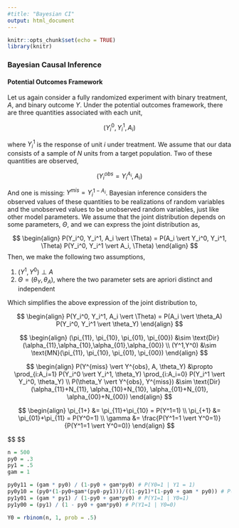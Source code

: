 ```yaml
---
#title: "Bayesian CI"
output: html_document
---
```


```r
knitr::opts_chunk$set(echo = TRUE)
library(knitr)
```

### Bayesian Causal Inference

#### Potential Outcomes Framework

Let us again consider a fully randomized experiment with binary treatment, $A$, and binary outcome $Y$. Under the potential outcomes framework, there are three quantities associated with each unit, 

$$
(Y_i^0, Y_i^1, A_i)
$$

where $Y_i^1$ is the response of unit $i$ under treatment. We assume that our data consists of a sample of $N$ units from a target population. Two of these quantities are observed,

$$
(Y_i^{obs}=Y_i^{A_i}, A_i)
$$

And one is missing: $Y^{mis}=Y_i^{1-A_i}$. Bayesian inference considers the observed values of these quantities to be realizations of random variables and the unobserved values to be unobserved random variables, just like other model parameters. We assume that the joint distribution depends on some parameters, $\Theta$, and we can express the joint distribution as,

$$
\begin{align}
P(Y_i^0, Y_i^1, A_i \vert \Theta) = P(A_i \vert Y_i^0, Y_i^1, \Theta) P(Y_i^0, Y_i^1 \vert A_i, \Theta)
\end{align}
$$
Then, we make the following two assumptions,

1. $(Y^1, Y^0) \perp A$
2. $\Theta = (\theta_Y, \theta_A)$, where the two parameter sets are apriori distinct and independent

Which simplifies the above expression of the joint distribution to,

$$
\begin{align}
P(Y_i^0, Y_i^1, A_i \vert \Theta) = P(A_i \vert \theta_A) P(Y_i^0, Y_i^1 \vert \theta_Y)
\end{align}
$$



$$
\begin{align}
(\pi_{11}, \pi_{10}, \pi_{01}, \pi_{00}) &\sim \text{Dir}(\alpha_{11},\alpha_{10},\alpha_{01},\alpha_{00}) \\
(Y^1,Y^0) &\sim \text{MN}(\pi_{11}, \pi_{10}, \pi_{01}, \pi_{00})
\end{align}
$$

$$
\begin{align}
P(Y^{miss} \vert Y^{obs}, A, \theta_Y) &\propto \prod_{i:A_i=1} P(Y_i^0 \vert Y_i^1, \theta_Y) \prod_{i:A_i=0} P(Y_i^1 \vert Y_i^0, \theta_Y) \\
P(\theta_Y \vert Y^{obs}, Y^{miss}) &\sim \text{Dir} (\alpha_{11}+N_{11}, \alpha_{10}+N_{10}, \alpha_{01}+N_{01}, \alpha_{00}+N_{00})
\end{align}
$$






$$
\begin{align}
\pi_{1+} &= \pi_{11}+\pi_{10} = P(Y^1=1) \\
\pi_{+1} &= \pi_{01}+\pi_{11} = P(Y^0=1) \\
\gamma &= \frac{P(Y^1=1 \vert Y^0=1)}{P(Y^1=1 \vert Y^0=0)}
\end{align}
$$


$$
\begin{align}
P(Y^0=1 \vert Y^1=1, L=1) &\sim \text{Bern} \bigg( \frac{\gamma \pi_{+1}}{1-\pi_{+1}+\gamma \pi_{+1}} \bigg) \\
P(Y^0=1 \vert Y^1=0, L=1) &\sim \text{Bern} \bigg( \frac{\pi_{+1}(1-\pi_{+1}+\gamma(\pi_{+1}-\pi_{1+})}{(1-\pi_{1+})(1-\pi_{+1}+\gamma \pi_{+1})} \bigg) \\
P(Y^1=1 \vert Y^0=0, L=0) &\sim \text{Bern} \bigg(\frac{\pi_{1+}}{1-\pi_{+1}+\gamma \pi_{+1}}  \bigg) \\
P(Y^1=1 \vert Y^0=1, L=0) &\sim \text{Bern} \bigg( \frac{\gamma \pi_{1+}}{1-\pi_{+1}+\gamma \pi_{+1}} \bigg) \\

\end{align}
$$


```r
n = 500
py0 = .3
py1 = .5
gam = 1

py0y11 = (gam * py0) / (1-py0 + gam*py0) # P(Y0=1 | Y1 = 1)
py0y10 = (py0*(1-py0+gam*(py0-py1)))/((1-py1)*(1-py0 + gam * py0)) # P(Y0=1 | Y1 = 0)
py1y01 = (gam * py1) / (1-py0 + gam*py0) # P(Y1=1 | Y0=1)
py1y00 = (py1) / (1 - py0 + gam*py0) # P(Y1=1 | Y0=0)

Y0 = rbinom(n, 1, prob = .5)
```



